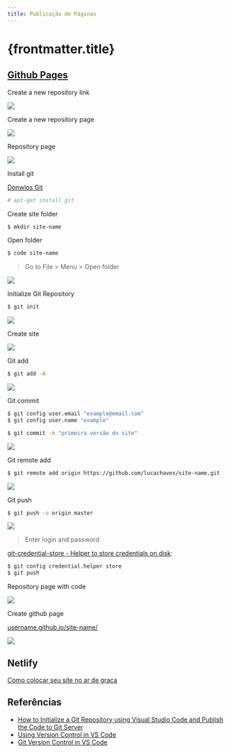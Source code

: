 ```yaml
---
title: Publicação de Páginas
---
```


# {frontmatter.title}

## [Github Pages](https://pages.github.com)

Create a new repository link

![](/lm/imgs/web-server/deploy-pages/create-a-new-repository-link.png)

Create a new repository page

![](/lm/imgs/web-server/deploy-pages/create-a-new-repository-page.png)

Repository page

![](/lm/imgs/web-server/deploy-pages/repository-page.png)

Install git

[Donwlos Git](https://git-scm.com/downloads)

```bash
# apt-get install git
```

Create site folder

```bash
$ mkdir site-name
```

Open folder

```bash
$ code site-name
```

> Go to File > Menu > Open folder

![](/lm/imgs/web-server/deploy-pages/open-folder.png)

Initialize Git Repository

```bash
$ git init
```

![](/lm/imgs/web-server/deploy-pages/git-initialize.png)

Create site

![](/lm/imgs/web-server/deploy-pages/create-site.png)

Git add

```bash
$ git add -A
```

![](/lm/imgs/web-server/deploy-pages/git-add.gif)

Git commit

```bash
$ git config user.email "example@email.com"
$ git config user.name "example"
```

```bash
$ git commit -m "primeira versão do site"
```

![](/lm/imgs/web-server/deploy-pages/git-commit.gif)

Git remote add

```bash
$ git remote add origin https://github.com/lucachaves/site-name.git
```

![](/lm/imgs/web-server/deploy-pages/git-remote-add.gif)

Git push

```bash
$ git push -u origin master
```

![](/lm/imgs/web-server/deploy-pages/git-push.gif)

> Enter login and password

[git-credential-store - Helper to store credentials on disk](https://git-scm.com/docs/git-credential-store):

```bash
$ git config credential.helper store
$ git push
```

Repository page with code

![](/lm/imgs/web-server/deploy-pages/new-repository-page.png)

Create github page

[username.github.io/site-name/](https://username.github.io/site-name/)

![](/lm/imgs/web-server/deploy-pages/create-github-pages.gif)

## Netlify

[Como colocar seu site no ar de graca](https://willianjusten.com.br/como-colocar-seu-site-no-ar-de-graca/)

## Referências

- [How to Initialize a Git Repository using Visual Studio Code and Publish the Code to Git Server](https://www.codeproject.com/Articles/1177391/How-to-Initialize-a-Git-Repository-using-Visual-St)
- [Using Version Control in VS Code](https://code.visualstudio.com/docs/editor/versioncontrol)
- [Git Version Control in VS Code](https://code.visualstudio.com/docs/introvideos/versioncontrol)
